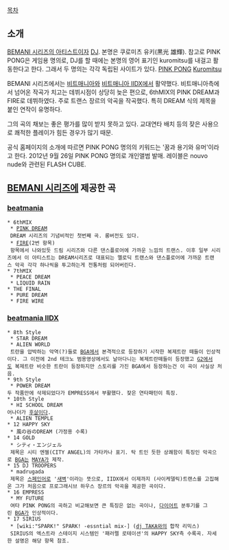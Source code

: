 [[목차]]

== 소개 ==
[[BEMANI 시리즈의 아티스트]]이자 [[DJ]]. 본명은 쿠로미츠 유키(黒光 雄輝). 참고로 PINK PONG은 게임용 명의로, DJ를 할 때에는 본명의 영어 표기인 kuromitsu를 내걸고 활동한다고 한다. 그래서 두 명의는 각각 독립된 사이트가 있다. [http://www.pinkpongworld.com/ PINK PONG] [http://kuromitsu.com/ Kuromitsu] 

BEMANI 시리즈에서는 [[비트매니아]]와 [[비트매니아 IIDX]]에서 활약했다. 비트매니아측에서 넘어온 작곡가 치고는 데뷔시점이 상당히 늦은 편으로, 6thMIX의 PINK DREAM과 FIRE로 데뷔하였다. 주로 트랜스 장르의 악곡을 작곡했다. 특히 DREAM 식의 제목을 붙인 연작이 유명하다.

그의 곡의 채보는 좋은 평가를 많이 받지 못하고 있다. 교대연타 배치 등의 잦은 사용으로 쾌적한 플레이가 힘든 경우가 많기 때문.

공식 홈페이지의 소개에 따르면 PINK PONG 명의의 키워드는 '꿈과 용기와 유머'이라고 한다.
2012년 9월 26일 PINK PONG 명의로 개인앨범 발매. 레이블은 nouvo nude와 관련된 FLASH CUBE.

== [[BEMANI 시리즈]]에 제공한 곡 ==
=== [[beatmania]] ===
 * 6thMIX
  * [[PINK DREAM]]
  DREAM 시리즈의 기념비적인 첫번째 곡. 롱버전도 있다.
  * [[FIRE]](2번 항목)
  항목에서 나와있듯 드림 시리즈와 다른 댄스플로어에 가까운 느낌의 트랜스. 이후 일부 시리즈에서 이 아티스트는 DREAM시리즈로 대표되는 멜로딕 트랜스와 댄스플로어에 가까운 트랜스 악곡 각각 하나씩을 투고하는게 전통처럼 되어버린다.
 * 7thMIX
  * PEACE DREAM
  * LIQUID RAIN
 * THE FINAL
  * PURE DREAM
  * FIRE WIRE

=== [[beatmania IIDX]] ===
 * 8th Style
  * STAR DREAM
  * ALIEN WORLD
  트란을 압박하는 악역(?)들로 [[BGA]]에서 본격적으로 등장하기 시작한 복제트란 떼들이 인상적이다. 그 이전에 2nd 테크노 범용영상에서도 날아다니는 복제트란떼들이 등장했고 [[G2]]에서도 복제트란 비슷한 트란이 등장하지만 스토리를 가진 BGA에서 등장하는건 이 곡이 사실상 처음.
 * 9th Style
  * POWER DREAM
 두 작품만에 삭제되었다가 EMPRESS에서 부활했다. 잦은 연타패턴이 특징.
 * 10th Style
  * HI SCHOOL DREAM
 어나더가 [[후살]]이다.
  * ALIEN TEMPLE
 * 12 HAPPY SKY
  * 風の谷のDREAM (가정용 수록)
 * 14 GOLD
  * シティ・エンジェル
  제목은 시티 엔젤(CITY ANGEL)의 가타카나 표기. 탁 트인 듯한 상쾌함이 특징인 악곡으로 [[BGA]]는 [[MAYA]]가 제작.
 * 15 DJ TROOPERS
  * madrugada
  제목은 [[스페인어]]로 '[[새벽]]'이라는 뜻으로, IIDX에서 이제까지 (사이케델릭)트랜스를 고집해온 그가 처음으로 프로그래시브 하우스 장르의 악곡을 제공한 곡이다.
 * 16 EMPRESS
  * MY FUTURE
  여타 PINK PONG의 곡하고 비교해보면 큰 특징은 없는 곡이나, [[다이어트]] 분투기를 그린 [[BGA]]가 인상적이다.
 * 17 SIRIUS
  * [wiki:"SPARK!" SPARK! -essntial mix-] ([[dj TAKA]]와의 합작 리믹스)
  SIRIUS의 엑스트라 스테이지 시스템인 '패러렐 로테이션'의 HAPPY SKY측 수록곡. 자세한 설명은 해당 항목 참조.
